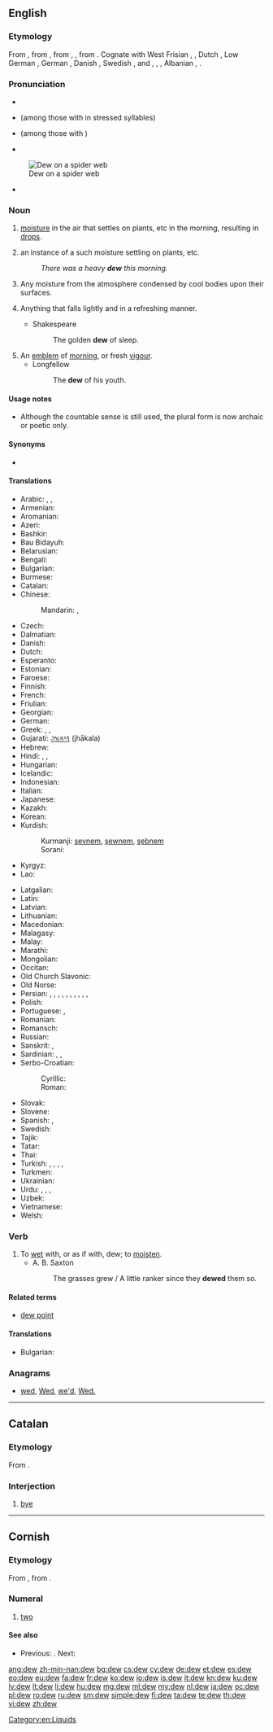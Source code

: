==English==
{{wikipedia}}

===Etymology===
From {{etyl|enm|en}}, from {{etyl|ang|en}} {{term|deaw|dēaw|dew|lang=ang|sc=Latinx}}, from {{etyl|gem-pro|en}} {{recons|dawwaz|lang=gem-pro}}, {{recons|dawwą||dew, moisture|lang=gem-pro}}, from {{etyl|ine-pro|en}} {{recons|dʰew-||to run, flow|lang=ine-pro}}. Cognate with West Frisian {{term|dau|lang=fy}}, {{etyl|frr|-}} {{term|dauw||dew|lang=frr}}, Dutch {{term|dauw||dew|lang=nl}}, Low German {{term|Dau|lang=nds}}, German {{term|Tau||dew|lang=de}}, Danish {{term|dug||dew|lang=da}}, Swedish {{term|dagg||dew|lang=sv}}, {{etyl|is|-}} {{term|dögg||dew|lang=is}} and {{etyl|fo|-}} {{term|døgg||dew|lang=fo}}, {{etyl|grc|-}} {{term|θέω||tr=théō|run|pos=verb|lang=grc}}, {{etyl|fa|-}} {{term|دویدن||tr=davidan|run|pos=verb|lang=fa}}, Albanian {{term|dejë||spot where the snow thaws|lang=sq}}, {{etyl|sa|-}} {{term|धावति|lang=sa|tr=dhāvati||run, flow, move}}.

===Pronunciation===
* {{IPA|/djuː/}}
*{{IPA|/dʒuː/}} (among those with {{w|Phonological history of English consonant clusters#Yod-coalescence|Yod-coalescence}} in stressed syllables)
* {{a|US}} {{IPA|/du/}} (among those with {{w|Phonological history of English consonant clusters#Yod-dropping|Yod-dropping}})
* {{audio|en-us-dew.ogg|Audio (US)}}
[[Image:Dew on spider web Luc Viatour.jpg|thumb|right|Dew on a spider web]]
* {{homophones|lang=en|due|do|doo}} {{qualifier|US, some dialects}}

===Noun===
{{en-noun|s|-}}

# {{context|uncountable|lang=en}} [[moisture]] in the air that settles on plants, etc in the morning, resulting in [[drop]]s.
# {{context|countable|but see usage notes|lang=en}} an instance of a such moisture settling on plants, etc.
#: ''There was a heavy '''dew''' this morning.''
# {{context|uncountable|lang=en}} Any moisture from the atmosphere condensed by cool bodies upon their surfaces.
# {{context|figurative|lang=en}} Anything that falls lightly and in a refreshing manner.
#* Shakespeare
#*: The golden '''dew''' of sleep.
# An [[emblem]] of [[morning]], or fresh [[vigour]].
#* Longfellow
#*: The '''dew''' of his youth.

====Usage notes====
* Although the countable sense is still used, the plural form is now archaic or poetic only.

====Synonyms====
* {{sense|moisture settling on plants}} {{l/en|rore}} {{qualifier|obsolete}}

====Translations====
{{trans-top|moisture in the air that settles on plants, etc}}
* Arabic: {{t-|ar|ندى|m|tr=nada}}, {{t-|ar|طل|m|tr=ṭall}}, {{t-|ar|سقيط|m|tr=saqīṭ}}
* Armenian: {{t-|hy|ցող|tr=c’oġ}}
* Aromanian: {{t-|rup|aroauã}}
* Azeri: {{t+|az|şeh}}
* Bashkir: {{tø|ba|ысыҡ|tr=ïsïq|sc=Cyrl}}
* Bau Bidayuh: {{tø|sne|jumieh}}
* Belarusian: {{t-|be|раса|f|tr=rasá|sc=Cyrl}}
* Bengali: {{t-|bn|শিশির|tr=shishir|sc=Beng}}
* Bulgarian: {{t+|bg|роса|f|tr=rosá}}
* Burmese: {{t+|my|ဆီးနှင်း|tr=hci:hnang:|sc=Mymr}}
* Catalan: {{t-|ca|rosada|f}}
* Chinese:
*: Mandarin: {{t|cmn|露水|tr=lùshuǐ|sc=Hani}}, {{t|cmn|露|tr=lù|sc=Hani}}
* Czech: {{t+|cs|rosa|f}}
* Dalmatian: {{t|dlm|ruzuda|f}}
* Danish: {{t+|da|dug|c}}
* Dutch: {{t+|nl|dauw|m}}
* Esperanto: {{t-|eo|roso}}
* Estonian: {{t+|et|kaste}}
* Faroese: {{t-|fo|døgg|f}}
* Finnish: {{t+|fi|kaste}}
* French: {{t+|fr|rosée|f}}
* Friulian: {{tø|fur|rosade|f}}
* Georgian: {{t-|ka|ნამი|tr=nami|sc=Geor}}
* German: {{t+|de|Tau|m}}
* Greek: {{t+|el|πάχνη|f|tr=páchni}}, {{t+|el|δροσιά|f|tr=drosiá}}, {{t+|el|δρόσος|f|tr=drósos}}
* Gujarati: [[ઝાકળ]] (jhākala) {{f}}
* Hebrew: {{t+|he|טל|tr=t'al|m}}
* Hindi: {{t-|hi|ओस|f|tr=os}}, {{t-|hi|शबनम|f|tr=šabnam}}, {{t-|hi|नम|f|tr=nam}}
* Hungarian: {{t+|hu|harmat}}
* Icelandic: {{t+|is|dögg|f}}
* Indonesian: {{t+|id|embun}}
* Italian: {{t+|it|rugiada}}
* Japanese: {{t+|ja|露|tr=つゆ, tsuyu}}
* Kazakh: {{t|kk|шық|tr=şıq|sc=Cyrl}}
* Korean: {{t+|ko|이슬|tr=iseul|sc=Kore}}
* Kurdish:
*: Kurmanji: [[şevnem]], [[şewnem]], [[şebnem]]
*: Sorani: {{t-|ku|شه‌ونم|tr=|sc=ku-Arab}}
* Kyrgyz: {{t-|ky|шүүдүрүм|tr=şüüdürüm|sc=Cyrl}}
* Lao: {{t-|lo|ນ້ຳຄ້າງ|tr=nâm kʰâːŋ|sc=Laoo}}
{{trans-mid}}
* Latgalian: {{tø|ltg|rosa}}
* Latin: {{t+|la|ros}}
* Latvian: {{t+|lv|rasa|f}}
* Lithuanian: {{t-|lt|rasa|f}}
* Macedonian: {{t-|mk|роса|f|tr=rósa|sc=Cyrl}}
* Malagasy: {{t+|mg|ando}}
* Malay: {{t-|ms|embun}}
* Marathi: {{t-|mr|दव|n|tr=dava}}
* Mongolian: {{t-|mn|шүүдэр|tr=šüüder|sc=Cyrl}}
* Occitan: {{t+|oc|rosada|f}}
* Old Church Slavonic: {{tø|cu|роса|f|tr=rosa|sc=Cyrs}}
* Old Norse: {{tø|non|dǫgg|f}}
* Persian: {{t+|fa|ژاله|tr=žâle}}, {{t+|fa|شبنم|tr=šabnam}}, {{t+|fa|نم|tr=nam}}, {{t-|fa|سقیط|tr=saqit}}, {{t+|fa|افشک|tr=afšak}}, {{t-|fa|افشنگ|tr=afšang}}, {{t+|fa|ارکاک|tr=erkâk}}, {{t-|fa|بژم|tr=bažm}}, {{t-|fa|پسگک|tr=pasagak}}, {{t+|fa|پشتک|tr=paštak}}, {{t-|fa|شهنگانه|tr=šahangâne}}
* Polish: {{t+|pl|rosa|f}}
* Portuguese: {{t+|pt|orvalho|m}}, {{t+|pt|riço|m}}
* Romanian: {{t-|ro|rouă}}
* Romansch: {{t-|rm|rugada|f}}
* Russian: {{t+|ru|роса|f|tr=rosá}}
* Sanskrit: {{t-|sa|अवश्याय|n|tr=avaśyāya}}, {{t+|sa|दव|n|tr=dava}}
* Sardinian: {{t-|sc|lentore}}, {{t-|sc|saghina}}, {{t-|sc|sanenu}}
* Serbo-Croatian:
*: Cyrillic: {{t-|sh|роса|f|alt=ро̀са}}
*: Roman: {{t-|sh|rosa|f|alt=ròsa}}
* Slovak: {{t-|sk|rosa|f}}
* Slovene: {{t+|sl|rosa|f}}
* Spanish: {{t+|es|rocío}}, {{t+|es|sereno|m}}
* Swedish: {{t+|sv|dagg|c}}
* Tajik: {{t-|tg|жола|tr=žola|sc=Cyrl}}
* Tatar: {{t+|tt|чык|tr=çıq|sc=Cyrl}}
* Thai: {{t-|th|น้ำค้าง|tr=nam khaang|sc=Thai}}
* Turkish: {{t+|tr|şebnem}}, {{t+|tr|çiy}}, {{t+|tr|çiğ}}, {{t+|tr|kırağı}}, {{t+|tr|jale}}
* Turkmen: {{t-|tk|çyg}}
* Ukrainian: {{t-|uk|роса|f|tr=rosá|sc=Cyrl}}
* Urdu: {{t-|ur|اوس|f|tr=os}}, {{t-|ur|شبنم|f|tr=šabnam}}, {{t-|ur|نم|f|tr=nam}}, {{t-|ur|ژالہ|m|tr=žāla}}
* Uzbek: {{t-|uz|shabnam}}
* Vietnamese: {{t+|vi|sương}}
* Welsh: {{t+|cy|gwlith}}
{{trans-bottom}}

===Verb===
{{en-verb}}

# To [[wet]] with, or as if with, dew; to [[moisten]].
#* A. B. Saxton
#*: The grasses grew / A little ranker since they '''dewed''' them so.

====Related terms====
* [[dew point]]

====Translations====
{{trans-top|moisten}}
* Bulgarian: {{t+|bg|оросявам}}
{{trans-mid}}
{{trans-bottom}}

===Anagrams===
* [[wed#English|wed]], [[Wed#English|Wed]], [[we'd#English|we'd]], [[Wed.#English|Wed.]]

[[Category:en:Liquids]]

----

==Catalan==

===Etymology===
From {{term|adéu|lang=ca}}.

===Interjection===
{{head|ca|interjection}}

# {{context|Internet slang|lang=ca}} [[bye]]

----

==Cornish==
{{cardinalbox|kw|1|2|3|onan|tri}}

===Etymology===
From {{etyl|cel-pro|kw}} {{recons|dwau|lang=cel-pro}}, from {{etyl|ine-pro|kw}} {{recons|dwóh₁|lang=ine-pro}}.

===Numeral===
{{head|kw|numeral}}

# {{context|cardinal|lang=kw}} [[two]]

====See also====
* {{sense|cardinal number}} Previous: {{l/kw|onan}}. Next: {{l/kw|tri}}

[[ang:dew]]
[[zh-min-nan:dew]]
[[bg:dew]]
[[cs:dew]]
[[cy:dew]]
[[de:dew]]
[[et:dew]]
[[es:dew]]
[[eo:dew]]
[[eu:dew]]
[[fa:dew]]
[[fr:dew]]
[[ko:dew]]
[[io:dew]]
[[is:dew]]
[[it:dew]]
[[kn:dew]]
[[ku:dew]]
[[lv:dew]]
[[lt:dew]]
[[li:dew]]
[[hu:dew]]
[[mg:dew]]
[[ml:dew]]
[[my:dew]]
[[nl:dew]]
[[ja:dew]]
[[oc:dew]]
[[pl:dew]]
[[ro:dew]]
[[ru:dew]]
[[sm:dew]]
[[simple:dew]]
[[fi:dew]]
[[ta:dew]]
[[te:dew]]
[[th:dew]]
[[vi:dew]]
[[zh:dew]]